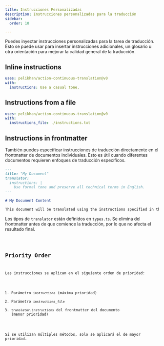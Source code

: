 ```yaml
---
title: Instrucciones Personalizadas
description: Instrucciones personalizadas para la traducción
sidebar:
  order: 10

---
```



Puedes inyectar instrucciones personalizadas para la tarea de traducción.
Esto se puede usar para insertar instrucciones adicionales, un glosario u otra orientación para mejorar
la calidad general de la traducción.

## Inline instructions

```yaml title=".github/workflows/ct.yml" "instructions: Use a casual tone."
uses: pelikhan/action-continuous-translation@v0
with:
  instructions: Use a casual tone.
```

## Instructions from a file

```yaml title=".github/workflows/ct.yml" "instructions_file: ./instructions.txt"
uses: pelikhan/action-continuous-translation@v0
with:
  instructions_file: ./instructions.txt
```

## Instructions in frontmatter

También puedes especificar instrucciones de traducción directamente en el frontmatter de documentos individuales.
Esto es útil cuando diferentes documentos requieren enfoques de traducción específicos.

```markdown title="example.md"
---
title: "My Document"
translator:
  instructions: |
    Use formal tone and preserve all technical terms in English.
---

# My Document Content

This document will be translated using the instructions specified in the frontmatter.
```

Los tipos de `translator` están definidos en `types.ts`.
Se elimina del frontmatter antes de que comience la traducción, por lo que no afecta el resultado final.

<Code lang="ts" code={types} title="Tipos de Configuración" />

## Priority Order

Las instrucciones se aplican en el siguiente orden de prioridad:

1. Parámetro `instructions` (máxima prioridad)
2. Parámetro `instructions_file`
3. `translator.instructions` del frontmatter del documento (menor prioridad)

Si se utilizan múltiples métodos, solo se aplicará el de mayor prioridad.

